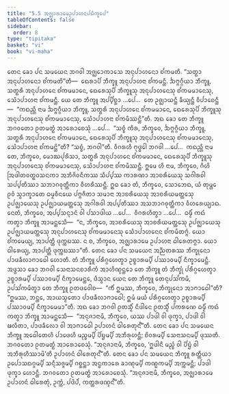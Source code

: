 ```yaml
---
title: "5.5 ᩋᨩ᩠ᨫᩣᩁᩣᨾᩮᩏᨸᩣᩉᨶᨸᨭᩥᨠ᩠ᨡᩮᨸ"
tableOfContents: false
sidebar:
  order: 8
type: "tipitaka"
basket: "vi"
book: "vi-maha"
---
```



<DynamicBreadcrumb />

<Division number="248" book="vi-maha">

<Paragraph number="1153" book="vi-maha">
ᨲᩮᨶ ᨡᩮᩣ ᨸᨶ ᩈᨾᨿᩮᨶ ᨽᨣᩅᩤ ᩋᨩ᩠ᨫᩮᩣᨠᩣᩈᩮ ᩋᨶᩩᨸᩣᩉᨶᩮᩣ ᨧᩘᨠᨾᨲᩥ. “ᩈᨲ᩠ᨳᩣ ᩋᨶᩩᨸᩣᩉᨶᩮᩣ ᨧᩘᨠᨾᨲᩦ”ᨲᩥ—  ᨳᩮᩁᩣᨸᩥ ᨽᩥᨠ᩠ᨡᩪ ᩋᨶᩩᨸᩣᩉᨶᩣ ᨧᩘᨠᨾᨶ᩠ᨲᩥ. ᨨᨻ᩠ᨻᨣ᩠ᨣᩥᨿᩣ ᨽᩥᨠ᩠ᨡᩪ, ᩈᨲ᩠ᨳᩁᩥ ᩋᨶᩩᨸᩣᩉᨶᩮ ᨧᩘᨠᨾᨾᩣᨶᩮ, ᨳᩮᩁᩮᩈᩩᨸᩥ ᨽᩥᨠ᩠ᨡᩪᩈᩩ ᩋᨶᩩᨸᩣᩉᨶᩮᩈᩩ ᨧᩘᨠᨾᨾᩣᨶᩮᩈᩩ, ᩈᩮᩫᩣᨸᩣᩉᨶᩣ ᨧᩘᨠᨾᨶ᩠ᨲᩥ. ᨿᩮ ᨲᩮ ᨽᩥᨠ᩠ᨡᩪ ᩋᨸ᩠ᨸᩥᨧ᩠ᨨᩣ …ᨸᩮ…  ᨲᩮ ᩏᨩ᩠ᨫᩣᨿᨶ᩠ᨲᩥ ᨡᩥᨿ᩠ᨿᨶ᩠ᨲᩥ ᩅᩥᨸᩣᨧᩮᨶ᩠ᨲᩥ—  “ᨠᨳᨬ᩠ᩉᩥ ᨶᩣᨾ ᨨᨻ᩠ᨻᨣ᩠ᨣᩥᨿᩣ ᨽᩥᨠ᩠ᨡᩪ, ᩈᨲ᩠ᨳᩁᩥ ᩋᨶᩩᨸᩣᩉᨶᩮ ᨧᩘᨠᨾᨾᩣᨶᩮ, ᨳᩮᩁᩮᩈᩩᨸᩥ ᨽᩥᨠ᩠ᨡᩪᩈᩩ ᩋᨶᩩᨸᩣᩉᨶᩮᩈᩩ ᨧᩘᨠᨾᨾᩣᨶᩮᩈᩩ, ᩈᩮᩫᩣᨸᩣᩉᨶᩣ ᨧᩘᨠᨾᩥᩔᨶ᩠ᨲᩦ”ᨲᩥ. ᩋᨳ ᨡᩮᩣ ᨲᩮ ᨽᩥᨠ᩠ᨡᩪ ᨽᨣᩅᨲᩮᩣ ᩑᨲᨾᨲ᩠ᨳᩴ ᩋᩣᩁᩮᩣᨧᩮᩈᩩᩴ …ᨸᩮ…  “ᩈᨧ᩠ᨧᩴ ᨠᩥᩁ, ᨽᩥᨠ᩠ᨡᩅᩮ, ᨨᨻ᩠ᨻᨣ᩠ᨣᩥᨿᩣ ᨽᩥᨠ᩠ᨡᩪ, ᩈᨲ᩠ᨳᩁᩥ ᩋᨶᩩᨸᩣᩉᨶᩮ ᨧᩘᨠᨾᨾᩣᨶᩮ, ᨳᩮᩁᩮᩈᩩᨸᩥ ᨽᩥᨠ᩠ᨡᩪᩈᩩ ᩋᨶᩩᨸᩣᩉᨶᩮᩈᩩ ᨧᩘᨠᨾᨾᩣᨶᩮᩈᩩ, ᩈᩮᩫᩣᨸᩣᩉᨶᩣ ᨧᩘᨠᨾᨶ᩠ᨲᩦ”ᨲᩥ? “ᩈᨧ᩠ᨧᩴ, ᨽᨣᩅᩤ”ᨲᩥ. ᩅᩥᨣᩁᩉᩥ ᨻᩩᨴ᩠ᨵᩮᩤ ᨽᨣᩅᩤ …ᨸᩮ…  ᨠᨳᨬ᩠ᩉᩥ ᨶᩣᨾ ᨲᩮ, ᨽᩥᨠ᩠ᨡᩅᩮ, ᨾᩮᩣᨥᨸᩩᩁᩥᩈᩣ, ᩈᨲ᩠ᨳᩁᩥ ᩋᨶᩩᨸᩣᩉᨶᩮ ᨧᩘᨠᨾᨾᩣᨶᩮ, ᨳᩮᩁᩮᩈᩩᨸᩥ ᨽᩥᨠ᩠ᨡᩪᩈᩩ ᩋᨶᩩᨸᩣᩉᨶᩮᩈᩩ ᨧᩘᨠᨾᨾᩣᨶᩮᩈᩩ, ᩈᩮᩫᩣᨸᩣᩉᨶᩣ ᨧᩘᨠᨾᩥᩔᨶ᩠ᨲᩥ. ᩍᨾᩮ ᩉᩥ ᨶᩣᨾ, ᨽᩥᨠ᩠ᨡᩅᩮ, ᨣᩥᩉᩦ ᩒᨴᩤᨲᩅᨲ᩠ᨳᩅᩈᨶᨠᩣ ᩋᨽᩥᨩᩦᩅᨶᩥᨠᩔ ᩈᩥᨸ᩠ᨸᩔ ᨠᩣᩁᨱᩣ ᩋᩣᨧᩁᩥᨿᩮᩈᩩ ᩈᨣᩤᩁᩅᩤ ᩈᨸ᩠ᨸᨲᩥᩔᩣ ᩈᨽᩣᨣᩅᩩᨲ᩠ᨲᩥᨠᩣ ᩅᩥᩉᩁᩥᩔᨶ᩠ᨲᩥ. ᩍᨵ ᨡᩮᩣ ᨲᩴ, ᨽᩥᨠ᩠ᨡᩅᩮ, ᩈᩮᩣᨽᩮᨳ, ᨿᩴ ᨲᩩᨾ᩠ᩉᩮ ᩑᩅᩴ ᩈ᩠ᩅᩣᨠ᩠ᨡᩣᨲᩮ ᨵᨾ᩠ᨾᩅᩥᨶᨿᩮ ᨸᨻ᩠ᨻᨩᩥᨲᩣ ᩈᨾᩣᨶᩣ ᩋᩣᨧᩁᩥᨿᩮᩈᩩ ᩋᩣᨧᩁᩥᨿᨾᨲ᩠ᨲᩮᩈᩩ ᩏᨸᨩ᩠ᨫᩣᨿᩮᩈᩩ ᩏᨸᨩ᩠ᨫᩣᨿᨾᨲ᩠ᨲᩮᩈᩩ ᩋᨣᩤᩁᩅᩤ ᩋᨸ᩠ᨸᨲᩥᩔᩣ ᩋᩈᨽᩣᨣᩅᩩᨲ᩠ᨲᩥᨠᩣ ᩅᩥᩉᩁᩮᨿ᩠ᨿᩣᨳ. ᨶᩮᨲᩴ, ᨽᩥᨠ᩠ᨡᩅᩮ, ᩋᨸ᩠ᨸᩈᨶ᩠ᨶᩣᨶᩴ ᩅᩤ ᨸᩈᩣᨴᩤᨿ …ᨸᩮ…  ᩅᩥᨣᩁᩉᩥᨲ᩠ᩅᩣ …ᨸᩮ…  ᨵᨾ᩠ᨾᩥᩴ ᨠᨳᩴ ᨠᨲ᩠ᩅᩣ ᨽᩥᨠ᩠ᨡᩪ ᩋᩣᨾᨶ᩠ᨲᩮᩈᩥ—  “ᨶ, ᨽᩥᨠ᩠ᨡᩅᩮ, ᩋᩣᨧᩁᩥᨿᩮᩈᩩ ᩋᩣᨧᩁᩥᨿᨾᨲ᩠ᨲᩮᩈᩩ ᩏᨸᨩ᩠ᨫᩣᨿᩮᩈᩩ ᩏᨸᨩ᩠ᨫᩣᨿᨾᨲ᩠ᨲᩮᩈᩩ ᩋᨶᩩᨸᩣᩉᨶᩮᩈᩩ ᨧᩘᨠᨾᨾᩣᨶᩮᩈᩩ ᩈᩮᩫᩣᨸᩣᩉᨶᩮᨶ ᨧᩘᨠᨾᩥᨲᨻ᩠ᨻᩴ. ᨿᩮᩣ ᨧᩘᨠᨾᩮᨿ᩠ᨿ, ᩋᩣᨸᨲ᩠ᨲᩥ ᨴᩩᨠ᩠ᨠᨭᩔ. ᨶ ᨧ, ᨽᩥᨠ᩠ᨡᩅᩮ, ᩋᨩ᩠ᨫᩣᩁᩣᨾᩮ ᩏᨸᩣᩉᨶᩣ ᨵᩤᩁᩮᨲᨻ᩠ᨻᩣ. ᨿᩮᩣ ᨵᩤᩁᩮᨿ᩠ᨿ, ᩋᩣᨸᨲ᩠ᨲᩥ ᨴᩩᨠ᩠ᨠᨭᩔᩣ”ᨲᩥ.
</Paragraph>

</Division>
<Division number="249" book="vi-maha">

<Paragraph number="1154" book="vi-maha">
ᨲᩮᨶ ᨡᩮᩣ ᨸᨶ ᩈᨾᨿᩮᨶ ᩋᨬ᩠ᨬᨲᩁᩔ ᨽᩥᨠ᩠ᨡᩩᨶᩮᩣ ᨸᩣᨴᨡᩥᩃᩣᨻᩣᨵᩮᩤ ᩉᩮᩣᨲᩥ. ᨲᩴ ᨽᩥᨠ᩠ᨡᩪ ᨸᩁᩥᨣ᩠ᨣᩉᩮᨲ᩠ᩅᩣ ᩏᨧ᩠ᨧᩣᩁᨾ᩠ᨸᩥ ᨸᩔᩣᩅᨾ᩠ᨸᩥ ᨶᩥᨠ᩠ᨡᩣᨾᩮᨶ᩠ᨲᩥ. ᩋᨴ᩠ᨴᩈᩣ ᨡᩮᩣ ᨽᨣᩅᩤ ᩈᩮᨶᩣᩈᨶᨧᩣᩁᩥᨠᩴ ᩋᩣᩉᩥᨱ᩠ᨯᨶ᩠ᨲᩮᩣ ᨲᩮ ᨽᩥᨠ᩠ᨡᩪ ᨲᩴ ᨽᩥᨠ᩠ᨡᩩᩴ ᨸᩁᩥᨣ᩠ᨣᩉᩮᨲ᩠ᩅᩣ ᩏᨧ᩠ᨧᩣᩁᨾ᩠ᨸᩥ ᨸᩔᩣᩅᨾ᩠ᨸᩥ ᨶᩥᨠ᩠ᨡᩣᨾᩮᨶ᩠ᨲᩮ, ᨴᩥᩈ᩠ᩅᩣᨶ ᨿᩮᨶ ᨲᩮ ᨽᩥᨠ᩠ᨡᩪ ᨲᩮᨶᩩᨸᩈᩘᨠᨾᩥ, ᩏᨸᩈᩘᨠᨾᩥᨲ᩠ᩅᩣ ᨲᩮ ᨽᩥᨠ᩠ᨡᩪ ᩑᨲᨴᩅᩮᩤᨧ—  “ᨠᩥᩴ ᩍᨾᩔ, ᨽᩥᨠ᩠ᨡᩅᩮ, ᨽᩥᨠ᩠ᨡᩩᨶᩮᩣ ᩋᩣᨻᩣᨵᩮᩤ”ᨲᩥ? “ᩍᨾᩔ, ᨽᨶ᩠ᨲᩮ, ᩋᩣᨿᩈ᩠ᨾᨲᩮᩣ ᨸᩣᨴᨡᩥᩃᩣᨻᩣᨵᩮᩤ; ᩍᨾᩴ ᨾᨿᩴ ᨸᩁᩥᨣ᩠ᨣᩉᩮᨲ᩠ᩅᩣ ᩏᨧ᩠ᨧᩣᩁᨾ᩠ᨸᩥ ᨸᩔᩣᩅᨾ᩠ᨸᩥ ᨶᩥᨠ᩠ᨡᩣᨾᩮᨾᩣ”ᨲᩥ. ᩋᨳ ᨡᩮᩣ ᨽᨣᩅᩤ ᩑᨲᩈ᩠ᨾᩥᩴ ᨶᩥᨴᩤᨶᩮ ᩑᨲᩈ᩠ᨾᩥᩴ ᨸᨠᩁᨱᩮ ᨵᨾ᩠ᨾᩥᩴ ᨠᨳᩴ ᨠᨲ᩠ᩅᩣ ᨽᩥᨠ᩠ᨡᩪ ᩋᩣᨾᨶ᩠ᨲᩮᩈᩥ—  “ᩋᨶᩩᨩᩣᨶᩣᨾᩥ, ᨽᩥᨠ᩠ᨡᩅᩮ, ᨿᩔ ᨸᩣᨴᩤ ᩅᩤ ᨴᩩᨠ᩠ᨡᩣ, ᨸᩣᨴᩤ ᩅᩤ ᨹᩃᩥᨲᩣ, ᨸᩣᨴᨡᩥᩃᩮᩣ ᩅᩤ ᩋᩣᨻᩣᨵᩮᩤ ᩏᨸᩣᩉᨶᩴ ᨵᩤᩁᩮᨲᩩᨶ᩺”ᨲᩥ.
</Paragraph>

<Paragraph number="1155" book="vi-maha">
ᨲᩮᨶ ᨡᩮᩣ ᨸᨶ ᩈᨾᨿᩮᨶ ᨽᩥᨠ᩠ᨡᩪ ᩋᨵᩮᩤᨲᩮᩉᩥ ᨸᩣᨴᩮᩉᩥ ᨾᨬ᩠ᨧᨾ᩠ᨸᩥ ᨸᩦᨮᨾ᩠ᨸᩥ ᩋᨽᩥᩁᩩᩉᨶ᩠ᨲᩥ; ᨧᩦᩅᩁᨾ᩠ᨸᩥ ᩈᩮᨶᩣᩈᨶᨾ᩠ᨸᩥ ᨴᩩᩔᨲᩥ. ᨽᨣᩅᨲᩮᩣ ᩑᨲᨾᨲ᩠ᨳᩴ ᩋᩣᩁᩮᩣᨧᩮᩈᩩᩴ. “ᩋᨶᩩᨩᩣᨶᩣᨾᩥ, ᨽᩥᨠ᩠ᨡᩅᩮ, ‘ᩍᨴᩤᨶᩥ ᨾᨬ᩠ᨧᩴ ᩅᩤ ᨸᩦᨮᩴ ᩅᩤ ᩋᨽᩥᩁᩩᩉᩥᩔᩣᨾᩦ’ᨲᩥ ᩏᨸᩣᩉᨶᩴ ᨵᩤᩁᩮᨲᩩᨶ᩺”ᨲᩥ.
</Paragraph>

<Paragraph number="1156" book="vi-maha">
ᨲᩮᨶ ᨡᩮᩣ ᨸᨶ ᩈᨾᨿᩮᨶ ᨽᩥᨠ᩠ᨡᩪ ᩁᨲ᩠ᨲᩥᨿᩣ ᩏᨸᩮᩣᩈᨳᨣ᩠ᨣᨾ᩠ᨸᩥ ᩈᨶ᩠ᨶᩥᩈᨩ᩠ᨩᨾ᩠ᨸᩥ ᨣᨧ᩠ᨨᨶ᩠ᨲᩣ ᩋᨶ᩠ᨵᨠᩣᩁᩮ ᨡᩣᨱᩩᨾ᩠ᨸᩥ ᨠᨱ᩠ᨭᨠᨾ᩠ᨸᩥ ᩋᨠ᩠ᨠᨾᨶ᩠ᨲᩥ; ᨸᩣᨴᩤ ᨴᩩᨠ᩠ᨡᩣ ᩉᩮᩣᨶ᩠ᨲᩥ. ᨽᨣᩅᨲᩮᩣ ᩑᨲᨾᨲ᩠ᨳᩴ ᩋᩣᩁᩮᩣᨧᩮᩈᩩᩴ. “ᩋᨶᩩᨩᩣᨶᩣᨾᩥ, ᨽᩥᨠ᩠ᨡᩅᩮ, ᩋᨩ᩠ᨫᩣᩁᩣᨾᩮ ᩏᨸᩣᩉᨶᩴ ᨵᩤᩁᩮᨲᩩᩴ, ᩏᨠ᩠ᨠᩴ, ᨸᨴᩦᨸᩴ, ᨠᨲ᩠ᨲᩁᨴᨱ᩠ᨯᨶ᩺”ᨲᩥ.
</Paragraph>
</Division>